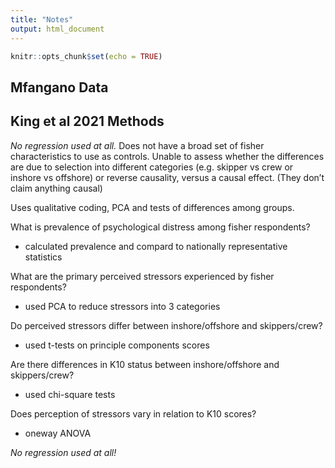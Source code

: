 ```yaml
---
title: "Notes"
output: html_document
---
```


```r
knitr::opts_chunk$set(echo = TRUE)
```

## Mfangano Data




## King et al 2021 Methods

*No regression used at all.* Does not have a broad set of fisher characteristics to use as controls. Unable to assess whether the differences are due to selection into different categories (e.g. skipper vs crew or inshore vs offshore) or reverse causality, versus a causal effect. (They don't claim anything causal)

Uses qualitative coding, PCA and tests of differences among groups. 

What is prevalence of psychological distress among fisher respondents?

* calculated prevalence and compard to nationally representative statistics

What are the primary perceived stressors experienced by fisher respondents?

* used PCA to reduce stressors into 3 categories

Do perceived stressors differ between inshore/offshore and skippers/crew?

* used t-tests on principle components scores

Are there differences in K10 status between inshore/offshore and skippers/crew? 

* used chi-square tests

Does perception of stressors vary in relation to K10 scores? 

* oneway ANOVA

*No regression used at all!*

